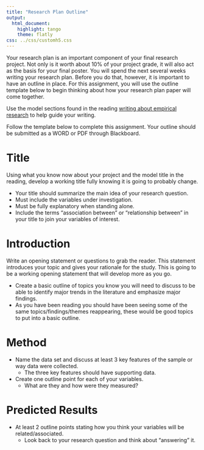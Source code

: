 ```yaml
---
title: "Research Plan Outline"
output:
  html_document:
    highlight: tango
    theme: flatly
css: ../css/customh5.css
---
```


Your research plan is an important component of your final research project. Not only is it worth about 10% of your project grade, it will also act as the basis for your final poster. You will spend the next several weeks writing your research plan. Before you do that, however, it is important to have an outline in place. For this assignment, you will use the outline template below to begin thinking about how your research plan paper will come together.

Use the model sections found in the reading [writing about empirical research](https://norcalbiostat.netlify.com/lec/lec_writing_em/) to help guide your writing. 

Follow the template below to complete this assignment. Your outline should be submitted as a WORD or PDF through Blackboard.


# Title
Using what you know now about your project and the model title in the reading, develop a working title fully knowing it is going to probably change. 

* Your title should summarize the main idea of your research question.
* Must include the variables under investigation.
* Must be fully explanatory when standing alone. 
* Include the terms “association between” or “relationship between” in your title to join your variables of interest.  
 

# Introduction 
Write an opening statement or questions to grab the reader. This statement introduces your topic and gives your rationale for the study. This is going to be a working opening statement that will develop more as you go.	
    
* Create a basic outline of topics you know you will need to discuss to be able to identify major trends in the literature and emphasize major findings. 
* As you have been reading you should have been seeing some of the same topics/findings/themes reappearing, these would be good topics to put into a basic outline.

# Method
* Name the data set and discuss at least 3 key features of the sample or way data were collected.
    - The three key features should have supporting data.
* Create one outline point for each of your variables. 
    - What are they and how were they measured?
 
# Predicted Results
* At least 2 outline points stating how you think your variables will be related/associated. 
    - Look back to your research question and think about “answering” it.
    
    
